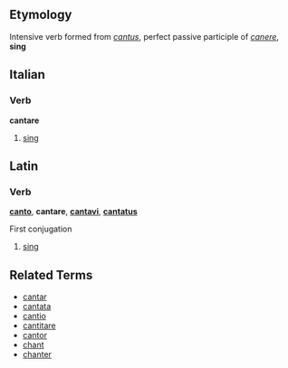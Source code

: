 ==Etymology==
Intensive verb formed from ''[[cantus]]'', perfect passive participle of ''[[canere]]'', '''sing'''

==Italian==
===Verb===
'''cantare'''

# [[sing]]

==Latin==
===Verb===
'''[[canto]]''', '''cantare''', '''[[cantavi]]''', '''[[cantatus]]'''

First conjugation

# [[sing]]

==Related Terms==
*[[cantar]]
*[[cantata]]
*[[cantio]]
*[[cantitare]]
*[[cantor]]
*[[chant]]
*[[chanter]]